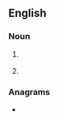 ==English==

===Noun===
{{en-noun}}

# {{lb|en|computing}} {{initialism of|[[command line]] [[language]]|lang=en}}
# {{lb|en|medicine}} {{initialism of|chronic lymphocytic leukemia|lang=en}}

===Anagrams===
* {{anagrams|en|LCL|LLC}}